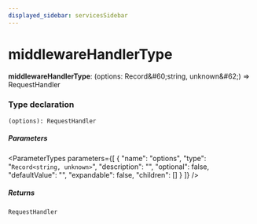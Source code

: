 ```yaml
---
displayed_sidebar: servicesSidebar
---
```



# middlewareHandlerType

 **middlewareHandlerType**: (options: Record\&#60;string, unknown\&#62;) => RequestHandler

### Type declaration

`(options): RequestHandler`

##### Parameters

<ParameterTypes parameters={[
  {
    "name": "options",
    "type": "`Record<string, unknown>`",
    "description": "",
    "optional": false,
    "defaultValue": "",
    "expandable": false,
    "children": []
  }
]} />

##### Returns

`RequestHandler`

<ParameterTypes parameters={[]} />
